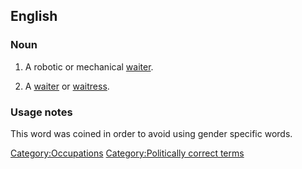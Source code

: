 ==English==

===Noun===
{{wikipedia}}
{{en-noun}}

# {{dated|scifi}} A robotic or mechanical [[waiter]].
# {{nonstandard}} A [[waiter]] or [[waitress]].

===Usage notes===
{{unreferenced|unlikely}}
This word was coined in order to avoid using gender specific words.

[[Category:Occupations]]
[[Category:Politically correct terms]]
